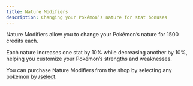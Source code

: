 ```yaml
---
title: Nature Modifiers
description: Changing your Pokémon’s nature for stat bonuses
---
```


Nature Modifiers allow you to change your Pokémon’s nature for 1500 credits each.

Each nature increases one stat by 10% while decreasing another by 10%, helping you customize your Pokémon’s strengths and weaknesses.

You can purchase Nature Modifiers from the shop by selecting any pokemon by [/select](/commands/select).